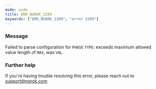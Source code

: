 ```yaml
---
mode: wide
title: ERR_NGROK_2209
keywords: ["ERR_NGROK_2209", "error 2209"]
---
```


### Message

Failed to parse configuration for `PHASE` `TYPE`: exceeds maximum allowed value length of `MAX`, was `VAL`.

### Further help

If you're having trouble resolving this error, please reach out to [support@ngrok.com](mailto:support@ngrok.com?subject=Help%20with%20ERR_NGROK_2209)
